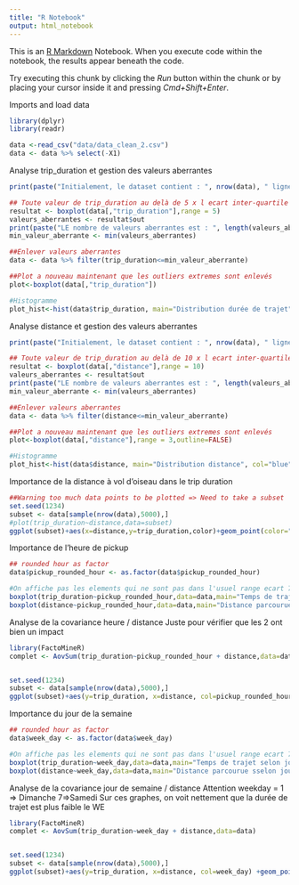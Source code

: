 ```yaml
---
title: "R Notebook"
output: html_notebook
---
```


This is an [R Markdown](http://rmarkdown.rstudio.com) Notebook. When you execute code within the notebook, the results appear beneath the code. 

Try executing this chunk by clicking the *Run* button within the chunk or by placing your cursor inside it and pressing *Cmd+Shift+Enter*. 


Imports and load data
```r
library(dplyr)
library(readr)

data <-read_csv("data/data_clean_2.csv")
data <- data %>% select(-X1)
```

Analyse trip_duration et gestion des valeurs aberrantes
```r
print(paste("Initialement, le dataset contient : ", nrow(data), " lignes", sep=""))

## Toute valeur de trip_duration au delà de 5 x l ecart inter-quartile est considérée comme aberrante
resultat <- boxplot(data[,"trip_duration"],range = 5)
valeurs_aberrantes <- resultat$out
print(paste("LE nombre de valeurs aberrantes est : ", length(valeurs_aberrantes), sep=""))
min_valeur_aberrante <- min(valeurs_aberrantes)

##Enlever valeurs aberrantes
data <- data %>% filter(trip_duration<=min_valeur_aberrante)

##Plot a nouveau maintenant que les outliers extremes sont enlevés
plot<-boxplot(data[,"trip_duration"])

#Histogramme
plot_hist<-hist(data$trip_duration, main="Distribution durée de trajet", col="blue")

```


Analyse distance et gestion des valeurs aberrantes
```r
print(paste("Initialement, le dataset contient : ", nrow(data), " lignes", sep=""))

## Toute valeur de trip_duration au delà de 10 x l ecart inter-quartile est considérée comme aberrante
resultat <- boxplot(data[,"distance"],range = 10)
valeurs_aberrantes <- resultat$out
print(paste("LE nombre de valeurs aberrantes est : ", length(valeurs_aberrantes), sep=""))
min_valeur_aberrante <- min(valeurs_aberrantes)

##Enlever valeurs aberrantes
data <- data %>% filter(distance<=min_valeur_aberrante)

##Plot a nouveau maintenant que les outliers extremes sont enlevés
plot<-boxplot(data[,"distance"],range = 3,outline=FALSE)

#Histogramme
plot_hist<-hist(data$distance, main="Distribution distance", col="blue")
```



Importance de la distance à vol d'oiseau dans le trip duration
```r
##Warning too much data points to be plotted => Need to take a subset
set.seed(1234)
subset <- data[sample(nrow(data),5000),]
#plot(trip_duration~distance,data=subset)
ggplot(subset)+aes(x=distance,y=trip_duration,color)+geom_point(color="blue")
```


Importance de l'heure de pickup
```r

## rounded hour as factor
data$pickup_rounded_hour <- as.factor(data$pickup_rounded_hour)

#On affiche pas les elements qui ne sont pas dans l'usuel range ecart 75% + ecart interquartile x 1.5
boxplot(trip_duration~pickup_rounded_hour,data=data,main="Temps de trajet selon heure",outline=FALSE)
boxplot(distance~pickup_rounded_hour,data=data,main="Distance parcourue selon heure",outline=FALSE)

```


Analyse de la covariance heure / distance
Juste pour vérifier que les 2 ont bien un impact
```r
library(FactoMineR)
complet <- AovSum(trip_duration~pickup_rounded_hour + distance,data=data)


set.seed(1234)
subset <- data[sample(nrow(data),5000),]
ggplot(subset)+aes(y=trip_duration, x=distance, col=pickup_rounded_hour) +geom_point() + geom_smooth(method=lm, se=FALSE)


```


Importance du jour de la semaine
```r

## rounded hour as factor
data$week_day <- as.factor(data$week_day)

#On affiche pas les elements qui ne sont pas dans l'usuel range ecart 75% + ecart interquartile x 1.5
boxplot(trip_duration~week_day,data=data,main="Temps de trajet selon jour de la semaine",outline=FALSE)
boxplot(distance~week_day,data=data,main="Distance parcourue sselon jour de la semaine",outline=FALSE)
```


Analyse de la covariance jour de semaine / distance
Attention weekday = 1 => Dimanche  7=>Samedi
Sur ces graphes, on voit nettement que la durée de trajet est plus faible le WE
```r
library(FactoMineR)
complet <- AovSum(trip_duration~week_day + distance,data=data)


set.seed(1234)
subset <- data[sample(nrow(data),5000),]
ggplot(subset)+aes(y=trip_duration, x=distance, col=week_day) +geom_point() + geom_smooth(method=lm, se=FALSE)


```

